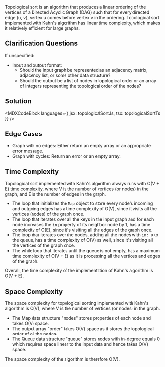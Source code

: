 

Topological sort is an algorithm that produces a linear ordering of the vertices of a Directed Acyclic Graph (DAG) such that for every directed edge (u, v), vertex u comes before vertex v in the ordering. Topological sort implemented with Kahn's algorithm has linear time complexity, which makes it relatively efficient for large graphs.

## Clarification Questions

If unspecified:

- Input and output format:
  - Should the input graph be represented as an adjacency matrix, adjacency list, or some other data structure?
  - Should the output be a list of nodes in topological order or an array of integers representing the topological order of the nodes?

## Solution

<MDXCodeBlock languages={{ jsx: topologicalSortJs, tsx: topologicalSortTs }} />

## Edge Cases

- Graph with no edges: Either return an empty array or an appropriate error message.
- Graph with cycles: Return an error or an empty array.

## Time Complexity

Topological sort implemented with Kahn's algorithm always runs with O(V + E) time complexity, where V is the number of vertices (or nodes) in the graph, and E is the number of edges in the graph.

- The loop that initializes the `Map` object to store every node's incoming and outgoing edges has a time complexity of O(V), since it visits all the vertices (nodes) of the graph once.
- The loop that iterates over all the keys in the input graph and for each node increases the `in` property of its neighbor node by 1, has a time complexity of O(E), since it's visiting all the edges of the graph once.
- The loop that iterates over the nodes, adding all the nodes with `in: 0` to the queue, has a time complexity of O(V) as well, since it's visiting all the vertices of the graph once.
- The while loop that iterates until the queue is not empty, has a maximum time complexity of O(V + E) as it is processing all the vertices and edges of the graph.

Overall, the time complexity of the implementation of Kahn's algorithm is O(V + E).

## Space Complexity

The space complexity for topological sorting implemented with Kahn's algorithm is O(V), where V is the number of vertices (or nodes) in the graph.

- The Map data structure "nodes" stores properties of each node and takes O(V) space.
- The output array "order" takes O(V) space as it stores the topological order of all the nodes.
- The Queue data structure "queue" stores nodes with in-degree equals 0 which requires space linear to the input data and hence takes O(V) space.

The space complexity of the algorithm is therefore O(V).
